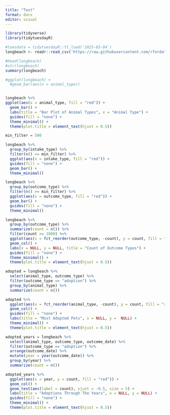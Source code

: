 ```yaml
---
title: "Test"
format: docx
editor: visual
---
```


```r
library(tidyverse)
library(tidytuesdayR)

#tuesdata = tidytuesdayR::tt_load('2025-03-04')
longbeach <- readr::read_csv('https://raw.githubusercontent.com/rfordatascience/tidytuesday/main/data/2025/2025-03-04/longbeach.csv')
```

```r
#head(longbeach)
#str(longbeach)
summary(longbeach)
```

```r

#ggplot(longbeach) +
  #geom_bar(aes(x = animal_type))


longbeach %>% 
ggplot(aes(x = animal_type, fill = "red")) +
  geom_bar() + 
  labs(title = "Bar Plot of Animal Types", x = "Animal Type") +
  guides(fill = "none") +
  theme_minimal() +
  theme(plot.title = element_text(hjust = 0.5))

```

```r

min_filter = 500

longbeach %>% 
  group_by(intake_type) %>% 
  filter(n() >= min_filter) %>% 
  ggplot(aes(x = intake_type, fill = "red")) +
  guides(fill = "none") +
  geom_bar() + 
  theme_minimal()


```

```r

longbeach %>% 
  group_by(outcome_type) %>% 
  filter(n() >= min_filter) %>% 
  ggplot(aes(x = outcome_type, fill = "red")) +
  geom_bar() +
  guides(fill = "none") + 
  theme_minimal()


```

```r
longbeach %>% 
  group_by(outcome_type) %>% 
  summarize(count = n()) %>% 
  filter(count >= 1000) %>% 
  ggplot(aes(x = fct_reorder(outcome_type, -count), y = count, fill = "red")) + 
  geom_col() +
  labs(x = NULL, y = NULL, title = "Count of Outcome Types") +
  guides(fill = "none") + 
  theme_minimal() +
  theme(plot.title = element_text(hjust = 0.5))
```

```r
adopted = longbeach %>% 
  select(animal_type, outcome_type) %>% 
  filter(outcome_type == "adoption") %>%
  group_by(animal_type) %>% 
  summarize(count = n())

adopted %>%   
  ggplot(aes(x = fct_reorder(animal_type, -count), y = count, fill = "red")) +
  geom_col() +
  guides(fill = "none") +
  labs(title = "Most Adopted Pets", x = NULL, y =  NULL) +
  theme_minimal() +
  theme(plot.title = element_text(hjust = 0.5))

```

```r
adopted_years = longbeach %>% 
  select(animal_type, outcome_type, outcome_date) %>% 
  filter(outcome_type == "adoption") %>% 
  arrange(outcome_date) %>% 
  mutate(year = year(outcome_date)) %>% 
  group_by(year) %>%
  summarize(count = n())

adopted_years %>% 
  ggplot(aes(x = year, y = count, fill = "red")) +
  geom_col() +
  geom_text(aes(label = count), vjust = -0.5, size = 5) +
  labs(title = "Adoptions Through The Years", x = NULL, y = NULL) +
  guides(fill = "none") +
  theme_minimal() +
  theme(plot.title = element_text(hjust = 0.5))

```

